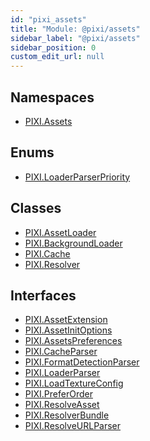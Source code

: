 ```yaml
---
id: "pixi_assets"
title: "Module: @pixi/assets"
sidebar_label: "@pixi/assets"
sidebar_position: 0
custom_edit_url: null
---
```

## Namespaces
* [PIXI.Assets](../namespaces/PIXI.Assets.pixi_assets)
## Enums
* [PIXI.LoaderParserPriority](../enums/PIXI.LoaderParserPriority.pixi_assets)
## Classes
* [PIXI.AssetLoader](../classes/PIXI.AssetLoader.pixi_assets)
* [PIXI.BackgroundLoader](../classes/PIXI.BackgroundLoader.pixi_assets)
* [PIXI.Cache](../classes/PIXI.Cache.pixi_assets)
* [PIXI.Resolver](../classes/PIXI.Resolver.pixi_assets)
## Interfaces
* [PIXI.AssetExtension](../interfaces/PIXI.AssetExtension.pixi_assets)
* [PIXI.AssetInitOptions](../interfaces/PIXI.AssetInitOptions.pixi_assets)
* [PIXI.AssetsPreferences](../interfaces/PIXI.AssetsPreferences.pixi_assets)
* [PIXI.CacheParser](../interfaces/PIXI.CacheParser.pixi_assets)
* [PIXI.FormatDetectionParser](../interfaces/PIXI.FormatDetectionParser.pixi_assets)
* [PIXI.LoaderParser](../interfaces/PIXI.LoaderParser.pixi_assets)
* [PIXI.LoadTextureConfig](../interfaces/PIXI.LoadTextureConfig.pixi_assets)
* [PIXI.PreferOrder](../interfaces/PIXI.PreferOrder.pixi_assets)
* [PIXI.ResolveAsset](../interfaces/PIXI.ResolveAsset.pixi_assets)
* [PIXI.ResolverBundle](../interfaces/PIXI.ResolverBundle.pixi_assets)
* [PIXI.ResolveURLParser](../interfaces/PIXI.ResolveURLParser.pixi_assets)

    